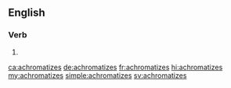 ==English==

===Verb===
{{head|en|verb form}}

# {{en-third-person singular of|achromatize}}

[[ca:achromatizes]]
[[de:achromatizes]]
[[fr:achromatizes]]
[[hi:achromatizes]]
[[my:achromatizes]]
[[simple:achromatizes]]
[[sv:achromatizes]]